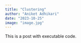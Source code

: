 ```yaml
---
title: "Clustering"
author: "Aniket Adhikari"
date: "2023-10-25"
image: "image.jpg"
---
```


This is a post with executable code.
